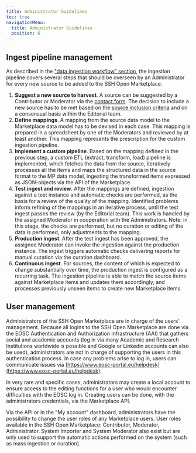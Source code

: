 ```yaml
---
title: Administrator Guidelines
toc: true
navigationMenu:
  title: Administrator Guidelines
  position: 6
---
```

## Ingest pipeline management

As described in the
["data ingestion workflow" section](/about/implementation#data-ingestion-workflow), the ingestion
pipeline covers several steps that should be overseen by an Administrator for every new source to be
added to the SSH Open Marketplace.

1. **Suggest a new source to harvest**. A source can be suggested by a Contributor or Moderator via
   the [contact form](/contact). The decision to include a new source has to be met based on the
   [source inclusion criteria](/about/data#inclusion-criteria) and on a consensual basis within the
   Editorial team.
2. **Define mappings**. A mapping from the source data model to the Marketplace data model has to be
   devised in each case. This mapping is prepared in a spreadsheet by one of the Moderators and
   reviewed by at least another. This mapping represents the prescription for the custom ingestion
   pipeline.
3. **Implement a custom pipeline**. Based on the mapping defined in the previous step, a custom ETL
   (extract, transform, load) pipeline is implemented, which fetches the data from the source,
   iteratively processes all the items and maps the structured data in the source format to the MP
   data model, ingesting the transformed items expressed as JSON-objects via the API of the
   Marketplace.
4. **Test ingest and review**. After the mappings are defined, ingestion against a test instance and
   automatic checks are performed, as the basis for a review of the quality of the mapping.
   Identified problems inform refining of the mappings in an iterative process, until the test
   ingest passes the review (by the Editorial team). This work is handled by the assigned Moderator
   in cooperation with the Administrators. Note: in this stage, the checks are performed, but no
   curation or editing of the data is performed, only adjustments to the mapping.
5. **Production ingest**. After the test ingest has been approved, the assigned Moderator can invoke
   the ingestion against the production instance. The ingest triggers automatic checks delivering
   reports for manual curation via the curation dashboard.
6. **Continuous ingest**. For sources, the content of which is expected to change substantially over
   time, the production ingest is configured as a recurring task. The ingestion pipeline is able to
   match the source items against Marketplace items and updates them accordingly, and processes
   previously unseen items to create new Marketplace items.

## User management

Administrators of the SSH Open Marketplace are in charge of the users' management. Because all
logins to the SSH Open Marketplace are done via the EOSC Authentication and Authorization
Infrastructure (AAI) that gathers social and academic accounts (log in via many Academic and
Research Institutions worldwide is possible and Google or Linkedin accounts can also be used),
administrators are not in charge of supporting the users in this authentication process. In case any
problems arise to log in, users can communicate issues via
[https://www.eosc-portal.eu/helpdesk](https://www.eosc-portal.eu/helpdesk).

In very rare and specific cases, administrators may create a local account to ensure access to the
editing functions for a user who would encounter difficulties with the EOSC log in. Creating users
can be done, with the administrators credentials, via the Marketplace API.

Via the API or in the "My account" dashboard, administrators have the possibility to change the user
roles of any Marketplace users. User roles available in the SSH Open Marketplace: Contributor,
Moderator, Administrator. System Importer and System Moderator also exist but are only used to
support the automatic actions performed on the system (such as mass ingestion or curation).
